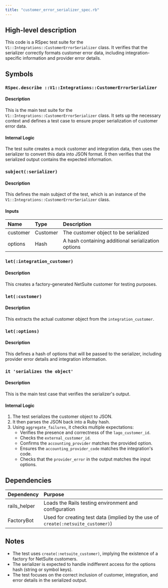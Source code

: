 ```yaml
---
title: "customer_error_serializer_spec.rb"
---
```


## High-level description
This code is a RSpec test suite for the `V1::Integrations::CustomerErrorSerializer` class. It verifies that the serializer correctly formats customer error data, including integration-specific information and provider error details.

## Symbols

### `RSpec.describe ::V1::Integrations::CustomerErrorSerializer`
#### Description
This is the main test suite for the `V1::Integrations::CustomerErrorSerializer` class. It sets up the necessary context and defines a test case to ensure proper serialization of customer error data.

#### Internal Logic
The test suite creates a mock customer and integration data, then uses the serializer to convert this data into JSON format. It then verifies that the serialized output contains the expected information.

### `subject(:serializer)`
#### Description
This defines the main subject of the test, which is an instance of the `V1::Integrations::CustomerErrorSerializer` class.

#### Inputs
| Name | Type | Description |
|:-----|:-----|:------------|
| customer | Customer | The customer object to be serialized |
| options | Hash | A hash containing additional serialization options |

### `let(:integration_customer)`
#### Description
This creates a factory-generated NetSuite customer for testing purposes.

### `let(:customer)`
#### Description
This extracts the actual customer object from the `integration_customer`.

### `let(:options)`
#### Description
This defines a hash of options that will be passed to the serializer, including provider error details and integration information.

### `it 'serializes the object'`
#### Description
This is the main test case that verifies the serializer's output.

#### Internal Logic
1. The test serializes the customer object to JSON.
2. It then parses the JSON back into a Ruby hash.
3. Using `aggregate_failures`, it checks multiple expectations:
   - Verifies the presence and correctness of the `lago_customer_id`.
   - Checks the `external_customer_id`.
   - Confirms the `accounting_provider` matches the provided option.
   - Ensures the `accounting_provider_code` matches the integration's code.
   - Checks that the `provider_error` in the output matches the input options.

## Dependencies
| Dependency | Purpose |
|:-----------|:--------|
| rails_helper | Loads the Rails testing environment and configuration |
| FactoryBot | Used for creating test data (implied by the use of `create(:netsuite_customer)`) |

## Notes
- The test uses `create(:netsuite_customer)`, implying the existence of a factory for NetSuite customers.
- The serializer is expected to handle indifferent access for the options hash (string or symbol keys).
- The test focuses on the correct inclusion of customer, integration, and error details in the serialized output.